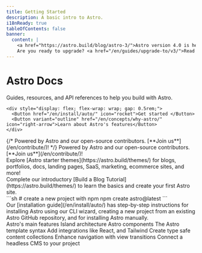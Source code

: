 ```yaml
---
title: Getting Started
description: A basic intro to Astro.
i18nReady: true
tableOfContents: false
banner:
  content: |
    <a href="https://astro.build/blog/astro-3/">Astro version 4.0 is here!</a>
    Are you ready to upgrade? <a href="/en/guides/upgrade-to/v3/">Read our upgrade guide</a>.
---
```



<Hero>
  <Fragment slot="hero-content">
    <h1>Astro Docs</h1>
    <p>Guides, resources, and API references to help you build with Astro.</p>

    <div style="display: flex; flex-wrap: wrap; gap: 0.5rem;">
      <Button href="/en/install/auto/" icon="rocket">Get started </Button>
      <Button variant="outline" href="/en/concepts/why-astro/" icon="right-arrow">Learn about Astro's features</Button>
    </div>
  </Fragment>
  <Fragment slot="hero-facepile">
    {/* Powered by Astro and our open-source contributors. [**Join us**](/en/contribute/)! */}
    Powered by Astro and our open-source contributors. [**Join us**](/en/contribute/)!
  </Fragment>
</Hero>

<LandingContent>
  <CardGrid>
  <Card title="What will you build with Astro?" icon="laptop">
    <div>
      Explore [Astro starter themes](https://astro.build/themes/) for blogs, portfolios, docs, landing pages, SaaS, marketing, ecommerce sites, and more!
    </div>
  </Card>
  <Card title="Take a guided tour" icon="star">
    <div>
      Complete our introductory [Build a Blog Tutorial](https://astro.build/themes/) to learn the basics and create your first Astro site.
    </div>
  </Card>
  </CardGrid>
  <Card title="Start a new project" icon="rocket">
    <div class="card-split not-content">
      <div>
        ```sh
        # create a new project with npm
        npm create astro@latest
        ```
      </div>
      <div>
        Our [installation guide](/en/install/auto/) has step-by-step instructions for installing Astro using our CLI wizard, creating a new project from an existing Astro GitHub repository, and for installing Astro manually.
      </div>
    </div>
  </Card>
  <CardGrid>
    <Card title="Learn" icon="open-book">
      <List>
        <Link href="/en/concepts/why-astro/">Astro's main features</Link>
        <Link href="/en/concepts/islands/">Island architecture</Link>
        <Link href="/en/core-concepts/astro-components/">Astro components</Link>
        <Link href="/en/core-concepts/astro-syntax/">The Astro template syntax</Link>
      </List>
    </Card>
    <Card title="Extend" icon="puzzle">
      <List>
        <Link href="/en/guides/integrations-guide/">Add integrations like React, and Tailwind</Link>
        <Link href="/en/guides/content-collections/">Create type safe content collections</Link>
        <Link href="/en/guides/view-transitions/">Enhance navigation with view transitions</Link>
        <Link href="/en/guides/cms/">Connect a headless CMS to your project</Link>
      </List>
    </Card>
  </CardGrid>
  <Discord title="Have a question or want to get involved?" cta="Join our Discord"/>
</LandingContent>

